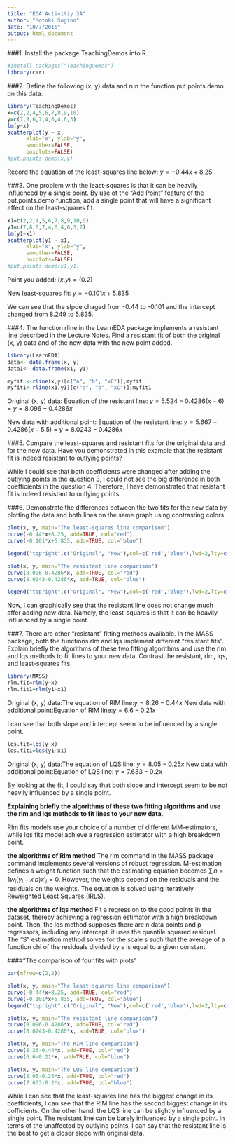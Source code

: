 ```yaml
---
title: "EDA Activitiy 3A"
author: "Motoki Sugino"
date: "10/7/2016"
output: html_document
---
```

###1.  Install the package TeachingDemos into R.
```r
#install.packages("TeachingDemos")
library(car)
```


###2.  Define the following (x, y) data and run the function put.points.demo on this data: 
```r
library(TeachingDemos)
x=c(2,2,4,5,6,7,8,9,10)
y=c(7,8,6,7,4,6,4,6,3)
lm(y~x)
scatterplot(y ~ x,
      xlab="x", ylab="y",
      smoother=FALSE,
      boxplots=FALSE)
#put.points.demo(x,y)
```

Record the equation of the least-squares line below:
$y=-0.44x+8.25$

###3.  One problem with the least-squares is that it can be heavily influenced by a single point.  By use of the “Add Point” feature of the put.points.demo function, add a single point that will have a significant effect on the least-squares fit.
```r
x1=c(2,2,4,5,6,7,8,9,10,0)
y1=c(7,8,6,7,4,6,4,6,3,2)
lm(y1~x1)
scatterplot(y1 ~ x1,
      xlab="x", ylab="y",
      smoother=FALSE,
      boxplots=FALSE)
#put.points.demo(x1,y1)
```

Point you added: $(x.y)=(0.2)$

New least-squares fit: $y=-0.101x+5.835$

We can see that the slpoe chaged from -0.44 to -0.101 and the intercept changed from 8.249 to 5.835.

###4.  The function rline in the LearnEDA package implements a resistant line described in the Lecture Notes.  Find a resistant fit of both the original (x, y) data and of the new data with the new point added. 
```r
library(LearnEDA)
data<- data.frame(x, y)
data1<- data.frame(x1, y1)

myfit <-rline(x,y)[c("a", "b", "xC")];myfit
myfit1<-rline(x1,y1)[c("a", "b", "xC")];myfit1
```

Original (x, y) data: Equation of the resistant line: $y=5.524-0.4286(x-6)$ = $y=8.096-0.4286x$

New data with additional point: Equation of the resistant line: $y=5.667-0.4286(x-5.5)$ = $y=8.0243-0.4286x$

###5.  Compare the least-squares and resistant fits for the original data and for the new data.  Have you demonstrated in this example that the resistant fit is indeed resistant to outlying points?

While I could see that both coefficients were changed after adding the outlying points in the question 3, I could not see the big difference in both coefficients in the question 4. Therefore, I have demonstrated that resistant fit is indeed resistant to outlying points.

###6.  Demonstrate the differences between the two fits for the new data by plotting the data and both lines on the same graph using contrasting colors.
```r
plot(x, y, main="The least-squares line comparison")
curve(-0.44*x+8.25, add=TRUE, col="red")
curve(-0.101*x+5.835, add=TRUE, col="blue")

legend("topright",c("Original", "New"),col=c('red','blue'),lwd=2,lty=c(1,1),bty="o",ncol=1,cex=1,pt.cex=0.7,xpd=TRUE)

plot(x, y, main="The resistant line comparison")
curve(8.096-0.4286*x, add=TRUE, col="red")
curve(8.0243-0.4286*x, add=TRUE, col="blue")

legend("topright",c("Original", "New"),col=c('red','blue'),lwd=2,lty=c(1,1),bty="o",ncol=1,cex=1,pt.cex=0.7,xpd=TRUE)
```
Now, I can graphically see that the resistant line does not change much affer adding new data. Namely, the least-squares is that it can be heavily influenced by a single point.

###7.  There are other “resistant” fitting methods available.  In the MASS package, both the functions rlm and lqs implement different “resistant fits”.  Explain briefly the algorithms of these two fitting algorithms and use the rlm and lqs methods to fit lines to your new data.  Contrast the resistant, rlm, lqs, and least-squares fits.
```r
library(MASS)
rlm.fit=rlm(y~x)
rlm.fit1=rlm(y1~x1)
```

Original (x, y) data:The equation of RIM line:$y=8.26-0.44x$
New data with additional point:Equation of RIM line:$y=6.6-0.21x$

I can see that both slope and intercept seem to be influenced by a single point.

```r
lqs.fit=lqs(y~x)
lqs.fit1=lqs(y1~x1)
```

Original (x, y) data:The equation of LQS line: $y=8.05-0.25x$
New data with additional point:Equation of LQS line: $y=7.633-0.2x$

By looking at the fit, I could say that both slope and intercept seem to be not heavily influenced by a single point.

**Explaining briefly the algorithms of these two fitting algorithms and use the rlm and lqs methods to fit lines to your new data.**

Rlm fits models use your choice of a number of different MM-estimators, while lqs fits model achieve a regression estimator with a high breakdown point.

**the algorithms of Rlm method**
The rlm command in the MASS package command implements several versions of robust regression.
M-estimation defines a weight function such that the estimating equation becomes $∑_in=1w_i(y_i−x′b)x′_i=0$. However, the weights depend on the residuals and the residuals on the weights. The equation is solved using Iteratively Reweighted Least Squares (IRLS).

**the algorithms of lqs method**
Fit a regression to the good points in the dataset, thereby achieving a regression estimator with a high breakdown point. Then, the lqs method supposes there are n data points and p regressors, including any intercept. it uses the quantile squared residual. The "S" estimation method solves for the scale s such that the average of a function chi of the residuals divided by s is equal to a given constant.



####"The comparison of four fits with plots"
```r

par(mfrow=c(2,2))

plot(x, y, main="The least-squares line comparison")
curve(-0.44*x+8.25, add=TRUE, col="red")
curve(-0.101*x+5.835, add=TRUE, col="blue")
legend("topright",c("Original", "New"),col=c('red','blue'),lwd=2,lty=c(1,1),bty="o",ncol=1,cex=1,pt.cex=0.7,xpd=TRUE)

plot(x, y, main="The resistant line comparison")
curve(8.096-0.4286*x, add=TRUE, col="red")
curve(8.0243-0.4286*x, add=TRUE, col="blue")

plot(x, y, main="The RIM line comparison")
curve(8.26-0.44*x, add=TRUE, col="red")
curve(6.6-0.21*x, add=TRUE, col="blue")

plot(x, y, main="The LQS line comparison")
curve(8.05-0.25*x, add=TRUE, col="red")
curve(7.633-0.2*x, add=TRUE, col="blue")
```

While I can see that the least-squares line has the biggest change in its coefficients, I can see that the RIM line has the second biggest change in its cofficients.
On the other hand, the LQS line can be slightly influenced by a single point. The resistant line can be barely influenced by a single point.
In terms of the unaffected by outlying points, I can say that the resistant line is the best to get a closer slope with original data.



